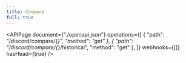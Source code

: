```yaml
---
title: Compare
full: true
---
```


<APIPage document={"./openapi.json"} operations={[
  { "path": "/discord/compare/{*}", "method": "get" },
  { "path": "/discord/compare/{*}/historical", "method": "get" },
]} webhooks={[]} hasHead={true} />
